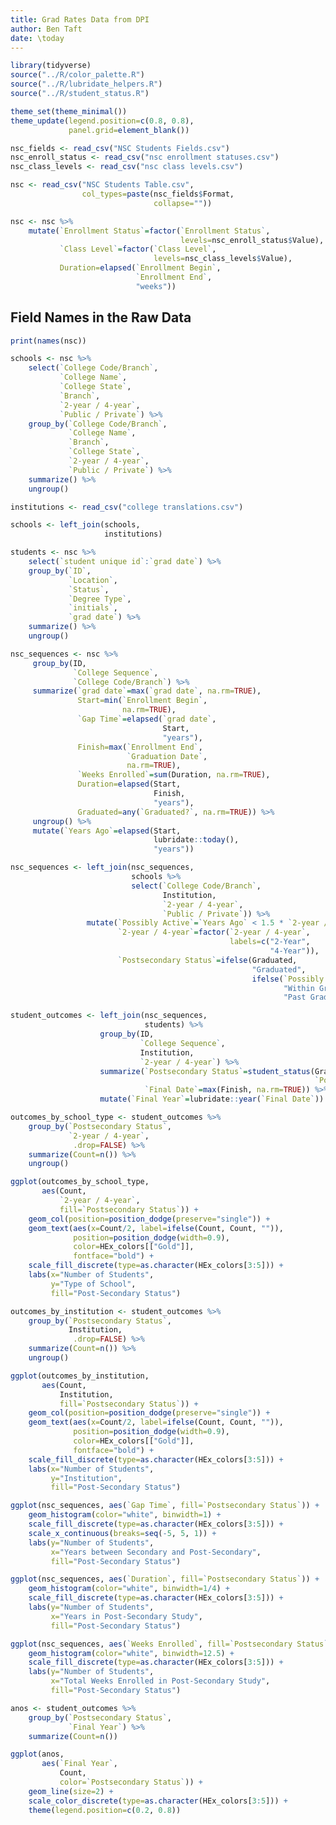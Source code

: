```yaml
---
title: Grad Rates Data from DPI
author: Ben Taft
date: \today
---
```


```r

library(tidyverse)
source("../R/color_palette.R")
source("../R/lubridate_helpers.R")
source("../R/student_status.R")

theme_set(theme_minimal())
theme_update(legend.position=c(0.8, 0.8),
             panel.grid=element_blank())

nsc_fields <- read_csv("NSC Students Fields.csv")
nsc_enroll_status <- read_csv("nsc enrollment statuses.csv")
nsc_class_levels <- read_csv("nsc class levels.csv")

nsc <- read_csv("NSC Students Table.csv",
                col_types=paste(nsc_fields$Format,
                                collapse=""))

nsc <- nsc %>%
    mutate(`Enrollment Status`=factor(`Enrollment Status`,
                                      levels=nsc_enroll_status$Value),
           `Class Level`=factor(`Class Level`,
                                levels=nsc_class_levels$Value),
	       Duration=elapsed(`Enrollment Begin`,
		                    `Enrollment End`,
							"weeks"))

```

## Field Names in the Raw Data

```r

print(names(nsc))

```

```r

schools <- nsc %>%
    select(`College Code/Branch`,
           `College Name`,
           `College State`,
		   `Branch`,
           `2-year / 4-year`,
           `Public / Private`) %>% 
    group_by(`College Code/Branch`,
             `College Name`,
			 `Branch`,
             `College State`,
             `2-year / 4-year`,
             `Public / Private`) %>%
    summarize() %>%
    ungroup()

institutions <- read_csv("college translations.csv")

schools <- left_join(schools,
                     institutions)

students <- nsc %>%
    select(`student unique id`:`grad date`) %>%
    group_by(`ID`,
             `Location`,
             `Status`,
             `Degree Type`,
             `initials`,
             `grad date`) %>%
    summarize() %>%
    ungroup()

nsc_sequences <- nsc %>%
     group_by(ID,
              `College Sequence`,
              `College Code/Branch`) %>%
     summarize(`grad date`=max(`grad date`, na.rm=TRUE),
               Start=min(`Enrollment Begin`,
                         na.rm=TRUE),
	           `Gap Time`=elapsed(`grad date`, 
			                      Start,
								  "years"),
               Finish=max(`Enrollment End`,
                          `Graduation Date`,
                          na.rm=TRUE),
	           `Weeks Enrolled`=sum(Duration, na.rm=TRUE),
	           Duration=elapsed(Start,
			                    Finish,
								"years"),
               Graduated=any(`Graduated?`, na.rm=TRUE)) %>%
     ungroup() %>%
     mutate(`Years Ago`=elapsed(Start,
                                lubridate::today(),
								"years"))

nsc_sequences <- left_join(nsc_sequences,
                           schools %>% 
                           select(`College Code/Branch`,
                                  Institution,
								  `2-year / 4-year`,
								  `Public / Private`)) %>%
                 mutate(`Possibly Active`=`Years Ago` < 1.5 * `2-year / 4-year`,
                        `2-year / 4-year`=factor(`2-year / 4-year`,
                                                 labels=c("2-Year",
                                                          "4-Year")),
                        `Postsecondary Status`=ifelse(Graduated,
						                              "Graduated",
													  ifelse(`Possibly Active`,
													         "Within Graduation Window",
															 "Past Graduation Window")))

student_outcomes <- left_join(nsc_sequences,
                              students) %>%
                    group_by(ID,
					         `College Sequence`,
							 Institution,
					         `2-year / 4-year`) %>%
                    summarize(`Postsecondary Status`=student_status(Graduated,
                                                                    `Possibly Active`),
	                          `Final Date`=max(Finish, na.rm=TRUE)) %>%
	                mutate(`Final Year`=lubridate::year(`Final Date`))

```

```r

outcomes_by_school_type <- student_outcomes %>%
    group_by(`Postsecondary Status`,
	         `2-year / 4-year`,
              .drop=FALSE) %>%
    summarize(Count=n()) %>%
	ungroup()

ggplot(outcomes_by_school_type,
       aes(Count,
           `2-year / 4-year`,
           fill=`Postsecondary Status`)) +
    geom_col(position=position_dodge(preserve="single")) +
	geom_text(aes(x=Count/2, label=ifelse(Count, Count, "")),
              position=position_dodge(width=0.9),
			  color=HEx_colors[["Gold"]],
              fontface="bold") +
    scale_fill_discrete(type=as.character(HEx_colors[3:5])) +
    labs(x="Number of Students",
	     y="Type of School",
         fill="Post-Secondary Status")

```

```r


outcomes_by_institution <- student_outcomes %>%
    group_by(`Postsecondary Status`,
	         Institution,
              .drop=FALSE) %>%
    summarize(Count=n()) %>%
	ungroup()

ggplot(outcomes_by_institution,
       aes(Count,
           Institution,
           fill=`Postsecondary Status`)) +
    geom_col(position=position_dodge(preserve="single")) +
	geom_text(aes(x=Count/2, label=ifelse(Count, Count, "")),
              position=position_dodge(width=0.9),
			  color=HEx_colors[["Gold"]],
              fontface="bold") +
    scale_fill_discrete(type=as.character(HEx_colors[3:5])) +
    labs(x="Number of Students",
	     y="Institution",
         fill="Post-Secondary Status")

```

```r

ggplot(nsc_sequences, aes(`Gap Time`, fill=`Postsecondary Status`)) +
    geom_histogram(color="white", binwidth=1) +
	scale_fill_discrete(type=as.character(HEx_colors[3:5])) +
	scale_x_continuous(breaks=seq(-5, 5, 1)) +
	labs(y="Number of Students",
	     x="Years between Secondary and Post-Secondary",
		 fill="Post-Secondary Status")

```


```r

ggplot(nsc_sequences, aes(`Duration`, fill=`Postsecondary Status`)) +
    geom_histogram(color="white", binwidth=1/4) +
	scale_fill_discrete(type=as.character(HEx_colors[3:5])) +
	labs(y="Number of Students",
	     x="Years in Post-Secondary Study",
		 fill="Post-Secondary Status")

```

```r

ggplot(nsc_sequences, aes(`Weeks Enrolled`, fill=`Postsecondary Status`)) +
    geom_histogram(color="white", binwidth=12.5) +
	scale_fill_discrete(type=as.character(HEx_colors[3:5])) +
	labs(y="Number of Students",
	     x="Total Weeks Enrolled in Post-Secondary Study",
		 fill="Post-Secondary Status")


```

```r

anos <- student_outcomes %>%
    group_by(`Postsecondary Status`,
			 `Final Year`) %>%
	summarize(Count=n())

ggplot(anos,
       aes(`Final Year`,
	       Count,
		   color=`Postsecondary Status`)) +
    geom_line(size=2) +
	scale_color_discrete(type=as.character(HEx_colors[3:5])) +
	theme(legend.position=c(0.2, 0.8))

```
